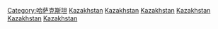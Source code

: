 {{cat main|哈萨克斯坦文化}}
{{Commons cat|Culture of Kazakhstan}}

[[Category:哈萨克斯坦|Category:哈萨克斯坦]]
[[Category:中亞文化|Kazakhstan]]
[[Category:東歐文化|Kazakhstan]]
[[Category:突厥文化|Kazakhstan]]
[[Category:北極文化|Kazakhstan]]
[[Category:歐洲各國文化|Kazakhstan]]
[[Category:亞洲各國文化|Kazakhstan]]